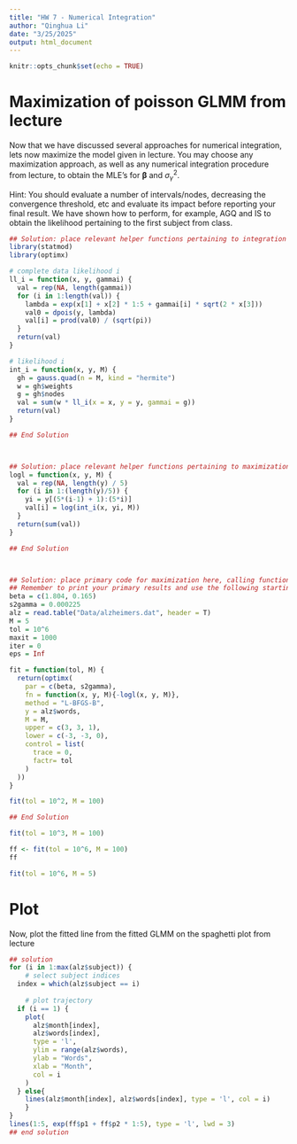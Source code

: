 ```yaml
---
title: "HW 7 - Numerical Integration"
author: "Qinghua Li"
date: "3/25/2025"
output: html_document
---
```


```r
knitr::opts_chunk$set(echo = TRUE)
```

# Maximization of poisson GLMM from lecture

Now that we have discussed several approaches for numerical integration, lets now maximize the model given in lecture.  You may choose any maximization approach, as well as any numerical integration procedure from lecture, to obtain the MLE's for $\boldsymbol{\beta}$ and $\sigma_{\gamma}^2$.  

Hint: You should evaluate a number of intervals/nodes, decreasing the convergence threshold, etc and evaluate its impact before reporting your final result. We have shown how to perform, for example, AGQ and IS to obtain the likelihood pertaining to the first subject from class. 

```r
## Solution: place relevant helper functions pertaining to integration here 
library(statmod)
library(optimx)

# complete data likelihood i
ll_i = function(x, y, gammai) {
  val = rep(NA, length(gammai))
  for (i in 1:length(val)) {
    lambda = exp(x[1] + x[2] * 1:5 + gammai[i] * sqrt(2 * x[3]))
    val0 = dpois(y, lambda)
    val[i] = prod(val0) / (sqrt(pi))
  }
  return(val)
}

# likelihood i
int_i = function(x, y, M) {
  gh = gauss.quad(n = M, kind = "hermite")
  w = gh$weights
  g = gh$nodes
  val = sum(w * ll_i(x = x, y = y, gammai = g))
  return(val)
}

## End Solution



## Solution: place relevant helper functions pertaining to maximization here (likelihood etc)
logl = function(x, y, M) {
  val = rep(NA, length(y) / 5)
  for (i in 1:(length(y)/5)) {
    yi = y[(5*(i-1) + 1):(5*i)]
    val[i] = log(int_i(x, yi, M))
  }
  return(sum(val))
}

## End Solution



## Solution: place primary code for maximization here, calling functions in the above two sections
## Remember to print your primary results and use the following starting values
beta = c(1.804, 0.165)
s2gamma = 0.000225
alz = read.table("Data/alzheimers.dat", header = T)
M = 5
tol = 10^6
maxit = 1000
iter = 0
eps = Inf

fit = function(tol, M) {
  return(optimx(
    par = c(beta, s2gamma), 
    fn = function(x, y, M){-logl(x, y, M)},
    method = "L-BFGS-B",
    y = alz$words,
    M = M,
    upper = c(3, 3, 1),
    lower = c(-3, -3, 0),
    control = list(
      trace = 0,
      factr= tol
    )
  ))
}

fit(tol = 10^2, M = 100)

## End Solution
```

```r
fit(tol = 10^3, M = 100)
```


```r
ff <- fit(tol = 10^6, M = 100)
ff
```


```r
fit(tol = 10^6, M = 5)
```



# Plot

Now, plot the fitted line from the fitted GLMM on the spaghetti plot from lecture

```r
## solution
for (i in 1:max(alz$subject)) {
    # select subject indices
  index = which(alz$subject == i)
    
    # plot trajectory
  if (i == 1) {
    plot(
      alz$month[index],
      alz$words[index],
      type = 'l',
      ylim = range(alz$words),
      ylab = "Words",
      xlab = "Month",
      col = i
    )
  } else{
    lines(alz$month[index], alz$words[index], type = 'l', col = i)
    }
}
lines(1:5, exp(ff$p1 + ff$p2 * 1:5), type = 'l', lwd = 3)
## end solution
```